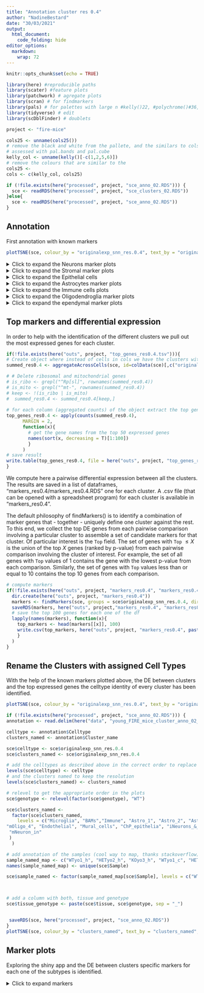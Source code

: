```yaml
---
title: "Annotation cluster res 0.4"
author: "NadineBestard"
date: "30/03/2021"
output:
  html_document:
    code_folding: hide
editor_options: 
  markdown: 
    wrap: 72
---
```


```r
knitr::opts_chunk$set(echo = TRUE)
```

```r
library(here) #reproducible paths
library(scater) #feature plots
library(patchwork) # agregate plots
library(scran) # for findmarkers
library(pals) # for palettes with large n #kelly()22, #polychrome()#36, cols
library(tidyverse) # edit 
library(scDblFinder) # doublets
```

```r
project <- "fire-mice"
```

```r
cols25 <- unname(cols25())
# remove the black and white from the pallete, and the similars to cols25
# assessed with pal.bands and pal.cube
kelly_col <- unname(kelly()[-c(1,2,5,6)])
# remove the colours that are similar to the 
cols25 <- 
cols <- c(kelly_col, cols25)
```

```r
if (!file.exists(here("processed", project, "sce_anno_02.RDS"))) {
  sce <- readRDS(here("processed", project, "sce_clusters_02.RDS"))
}else{
  sce <- readRDS(here("processed", project, "sce_anno_02.RDS"))
}
```

## Annotation

First annotation with known markers

```r
plotTSNE(sce, colour_by = "originalexp_snn_res.0.4", text_by = "originalexp_snn_res.0.4", force = 0) + scale_color_manual(values = cols)
```

<details>

<summary> Click to expand the Neurons marker plots </summary>

```r
#Neurons:
list_plots <- lapply(c("Snap25", "Stmn2", "Rbfox3", "Gabrb2"),
                     function(x)plotTSNE(sce, colour_by = x ))

wrap_plots(list_plots) +  plot_annotation(title = "Neurons")
```

```r
plotExpression(sce, features=c("Snap25", "Stmn2", "Rbfox3", "Gabrb2") ,
    x="originalexp_snn_res.0.4", colour_by = "originalexp_snn_res.0.4", ncol=1) +  scale_color_manual(values = cols)
```

```r
#Inhibitory neurons

list_plots <- lapply(c("Gad1", "Gad2", "Slc32a1", "Pvalb"),
                     function(x)plotTSNE(sce, colour_by = x ))
wrap_plots(list_plots) +  plot_annotation(title =  "Inhibitory Neurons")
```

```r
plotExpression(sce, features=c("Gad1", "Gad2", "Slc32a1", "Pvalb"),
    x="originalexp_snn_res.0.4", colour_by = "originalexp_snn_res.0.4", ncol=1) +  scale_color_manual(values = cols)
```

```r
# Excitatory neurons

list_plots <- lapply(c("Satb2", "Slc12a6", "Slc17a7"),
                     function(x)plotTSNE(sce, colour_by = x )) 
wrap_plots(list_plots) +  plot_annotation(title =  "Exitatory Neurons")
```

```r
plotExpression(sce, features=c("Satb2", "Slc12a6", "Slc17a7"),
    x="originalexp_snn_res.0.4", colour_by = "originalexp_snn_res.0.4", ncol=1) +  scale_color_manual(values = cols)
```

```r
# RBFOX3 (and other Granulate cell markers)
list_plots <- lapply(c("Cdh15", "Calb2", "Rbfox3", "Reln"),
function(x)plotTSNE(sce, colour_by = x )) 
wrap_plots(list_plots) +  plot_annotation(title =  "RBFO3+ Neurons")
```

```r
plotExpression(sce, features=c("Cdh15", "Calb2", "Rbfox3", "Reln"),
    x="originalexp_snn_res.0.4", colour_by = "originalexp_snn_res.0.4", ncol=1) +  scale_color_manual(values = cols)
```

</details>

<details>

<summary> Click to expand the Stromal marker plots </summary>

```r
#Stromal

list_plots <- lapply(c( "Lamb1" , 
                                     "Hspg2", 
                                     "Col4a1", 
                                     "Fn1", 
                                     "Lama2"),
            function(x) plotTSNE(sce, colour_by = x ))

wrap_plots(list_plots) +  plot_annotation(title =  "Stromal")
```

```r
plotExpression(sce, features=c( "Lamb1" , 
                                     "Hspg2", 
                                     "Col4a1", 
                                     "Fn1", 
                                     "Lama2"),
    x="originalexp_snn_res.0.4", colour_by = "originalexp_snn_res.0.4", ncol=1) +  scale_color_manual(values = cols)
```

```r
# Endothelial cells and pericytes

list_plots <- lapply(c( "Cldn5",   
                                     "Icam2",
                                     "Pdgfrb", 
                                     "Notch3", 
                                     "Vwf",
                                     "Flt1",
                                     "Mecom"),
                     function(x)plotTSNE(sce, colour_by = x ))
wrap_plots(list_plots) +  plot_annotation(title =  " Endothelial cells and pericytes")
```

```r
plotExpression(sce, features=c( "Cldn5",   
                                     "Icam2",
                                     "Pdgfrb", 
                                     "Notch3", 
                                     "Vwf",
                                     "Flt1",
                                     "Mecom"),
    x="originalexp_snn_res.0.4", colour_by = "originalexp_snn_res.0.4", ncol=1) +  scale_color_manual(values = cols)
```

</details>

<details>

<summary>Click to expand the Epithelial cells </summary>

```r
list_plots <- lapply(c("Ttr", "Kcnj13", "Krt18"),
                     function(x)plotTSNE(sce, colour_by = x ))
wrap_plots(list_plots) +  plot_annotation(title =  "Choroid plexus epithelial cells")
```

```r
plotExpression(sce, features=c("Ttr", "Kcnj13", "Krt18"),
    x="originalexp_snn_res.0.4", colour_by = "originalexp_snn_res.0.4", ncol=1) +  scale_color_manual(values = cols)
```

</details>

<details>

<summary> Click to expand the Astrocytes marker plots </summary>

```r
# Astrocytes

list_plots <- lapply(c("Gja1",
                                    "Aqp4", 
                                    "Glul", 
                                    "Sox9", 
                                    "Ndrg2", 
                                    "Gfap", 
                                    "Aldh1a1", 
                                    "Aldh1l1", 
                                    "Vim", 
                                    "Apoe", 
                                    "Fgfr3"),
                     function(x)plotTSNE(sce, colour_by = x ))
wrap_plots(list_plots) +  plot_annotation(title = "Astrocyte")
```

```r
plotExpression(sce, features=c("Gja1",
                                    "Aqp4", 
                                    "Glul", 
                                    "Sox9", 
                                    "Ndrg2", 
                                    "Gfap", 
                                    "Aldh1a1", 
                                    "Aldh1l1", 
                                    "Vim", 
                                    "Apoe", 
                                    "Fgfr3"),
    x="originalexp_snn_res.0.4", colour_by = "originalexp_snn_res.0.4", ncol=1) +  scale_color_manual(values = cols)
```

```r
#Astrocyte markers as described in Zeisel et al. 2018 in the mouse for telencephalon and non-telencephalon astrocytes

list_plots <- lapply(c( "Agt", 
                                     "Mfge8",  
                                     "Slc6a11",
                                     "Slc6a9", 
                                     "Gdf10",
                                     "Islr",
                                     "Gfap",
                                     "Aqp4")  ,
                     function(x)plotTSNE(sce, colour_by = x ))
wrap_plots(list_plots) +  plot_annotation(title = "Astrocyte mouse telecephalon")
```

</details>

<details>

<summary> Click to expand the Immune cells plots </summary>

```r
#Microglia and macrophages

list_plots <- lapply(c( "Cd74", 
                                     "Spi1", 
                                     "Mrc1", 
                                     "Tmem119", 
                                     "Cx3cr1", 
                                     "Aif1",
                                     "P2ry12",
                                     "C1qc",
                                     "C1qa"),
            function(x)plotTSNE(sce, colour_by = x )) 
wrap_plots(list_plots) +  plot_annotation(title = "Microglia and macrophages")
```

```r
plotExpression(sce, features=c( "Cd74", 
                                     "Spi1", 
                                     "Mrc1", 
                                     "Tmem119", 
                                     "Cx3cr1", 
                                     "Aif1",
                                     "P2ry12",
                                     "C1qc",
                                     "C1qa"),
    x="originalexp_snn_res.0.4", colour_by = "originalexp_snn_res.0.4", ncol=1) +  scale_color_manual(values = cols)
```

```r
# Border associated mcrophages
list_plots <- lapply(c( "Mrc1", "Ms4a7", "Apoe"),
            function(x)plotTSNE(sce, colour_by = x )) 
wrap_plots(list_plots) +  plot_annotation(title = "Border associated macrophages")
```

```r
plotExpression(sce, features=c( "Mrc1", "Ms4a7", "Apoe"),
    x="originalexp_snn_res.0.4", colour_by = "originalexp_snn_res.0.4", ncol=1) +  scale_color_manual(values = cols)
```

```r
# Immune cells 
list_plots <- lapply(c( 
  # Tcells
  "Cd3e", 
  # Bcells
  "Cd19", 
  # Natural killer
  "Klrb1c", "Cd209a", 
  # all immune cells (CD45)
  "Ptprc"),
            function(x)plotTSNE(sce, 
                                colour_by = x ,
                                point_alpha=0.3,
                                point_size = 0.5)) 
wrap_plots(list_plots) +  plot_annotation(title = "Immune cells")
```

```r
plotExpression(sce, features=c( 
  # Tcells
  "Cd3e", 
  # Bcells
  "Cd19", 
  # Natural killer
  "Klrb1c", "Cd209a", 
  # all immune cells (CD45)
  "Ptprc"),
    x="originalexp_snn_res.0.4", colour_by = "originalexp_snn_res.0.4", ncol=1) +  scale_color_manual(values = cols)
```

```r
#monocybes/neutrophils
list_plots <- lapply(c( 
  # monocytes
  "S100a9",
  #neutrophils # i deleted ly6g bcause not present
   "Camp"),
            function(x)plotTSNE(sce, 
                                colour_by = x ,
                                point_alpha=0.3,
                                point_size = 0.5)) 
wrap_plots(list_plots) +  plot_annotation(title = "Monocytes and Neutorphils cells")
```

```r
plotExpression(sce, features=c( 
   # monocytes
  "S100a9",
  #neutrophils
   "Camp"),
    x="originalexp_snn_res.0.4", colour_by = "originalexp_snn_res.0.4", ncol=1) +  scale_color_manual(values = cols)
```

</details>

<details>

<summary> Click to expand the Oligodendroglia marker plots </summary>

```r
#OPCs

list_plots <- lapply(c("Pdgfra", 
                                    "Cspg4", 
                                    "Gpr17", 
                                    "Ptprz1",
                                    "Olig1", 
                                    "Olig2", 
                                    "Pcdh15", 
                                    "Ptgds",
                                    "Bcan"),
            function(x)plotTSNE(sce, colour_by = x )) 
wrap_plots(list_plots) +  plot_annotation(title = "OPCS")
```

```r
plotExpression(sce, features=c("Pdgfra", 
                                    "Cspg4", 
                                    "Gpr17", 
                                    "Ptprz1",
                                    "Olig1", 
                                    "Olig2", 
                                    "Pcdh15", 
                                    "Ptgds",
                                    "Bcan"),
    x="originalexp_snn_res.0.4", colour_by = "originalexp_snn_res.0.4", ncol=1) +  scale_color_manual(values = cols)
```

```r
#Oligodendrocytes

list_plots <- lapply(c("Plp1", 
                                    "Cnp", 
                                    "Mag", 
                                    "Mog", 
                                    "Mobp", 
                                    "Mbp", 
                                    "Sox10" ), 
            function(x)plotTSNE(sce, colour_by = x ))
wrap_plots(list_plots) +  plot_annotation(title =  "Oligodendrocytes")
```

```r
plotExpression(sce, features=c("Plp1", 
                                    "Cnp", 
                                    "Mag", 
                                    "Mog", 
                                    "Mobp", 
                                    "Mbp", 
                                    "Sox10" ),
    x="originalexp_snn_res.0.4", colour_by = "originalexp_snn_res.0.4", ncol=1) +  scale_color_manual(values = cols)
```

</details>

<details>

<summary> Click to expand the ependymal marker plots </summary>

```r
list_plots <- lapply(c("Vit", "Sox9", "Dynlrb2", "Ccdc153", "Rsph1", "Tm4sf1", "Pcp4l1", "Pcp4", "Hspa2", "Cd24a", "Mt2", "Chchd10"), 
           function(x)plotTSNE(sce, colour_by = x )) 
wrap_plots(list_plots) +  plot_annotation(title =  "Ependymal")

```

</details>

## Top markers and differential expression

In order to help with the identification of the different clusters we
pull out the most expressed genes for each cluster.

```r
if(!file.exists(here("outs", project, "top_genes_res0.4.tsv"))){
# Create object where instead of cells in cols we have the clusters with counts aggregated
summed_res0.4 <- aggregateAcrossCells(sce, id=colData(sce)[,c("originalexp_snn_res.0.4")])

# # Delete ribosomal and mitochondrial genes
# is_ribo <- grepl("^Rp[sl]", rownames(summed_res0.4))
# is_mito <- grepl("^mt-", rownames(summed_res0.4))
# keep <- !(is_ribo | is_mito)
#  summed_res0.4 <- summed_res0.4[keep,]
 
# for each column (aggregated counts) of the object extract the top genes
top_genes_res0.4 <- apply(counts(summed_res0.4), 
      MARGIN = 2,
      function(x){
        # get the gene names from the top 50 expressed genes
        names(sort(x, decreasing = T)[1:100])
        }
      )
# save result
write.table(top_genes_res0.4, file = here("outs", project, "top_genes_res0.4.tsv"), sep = "\t", quote = FALSE, col.names = TRUE, row.names = FALSE)
}
```

We compute here a pairwise differential expression between all the
clusters. The results are saved in a list of dataframes,
"markers_res0.4/markers_res0.4.RDS" one for each cluster. A .csv file
(that can be opened with a spreadsheet program) for each cluster is
available in "markers_res0.4".

The default philosophy of findMarkers() is to identify a combination of
marker genes that - together - uniquely define one cluster against the
rest. To this end, we collect the top DE genes from each pairwise
comparison involving a particular cluster to assemble a set of candidate
markers for that cluster. Of particular interest is the `Top` field. The
set of genes with `Top` $≤X$ is the union of the top $X$ genes (ranked
by p-value) from each pairwise comparison involving the cluster of
interest. For example, the set of all genes with `Top` values of 1
contains the gene with the lowest p-value from each comparison.
Similarly, the set of genes with `Top` values less than or equal to 10
contains the top 10 genes from each comparison.

```r
# compute markers
if(!file.exists(here("outs", project, "markers_res0.4", "markers_res0.4.RDS"))){
  dir.create(here("outs", project, "markers_res0.4"))
  markers <- findMarkers(sce, groups = sce$originalexp_snn_res.0.4, direction="up", lfc=1)
  saveRDS(markers, here("outs", project,"markers_res0.4", "markers_res0.4.RDS"))
  # save the top 100 genes for each one of the df
  lapply(names(markers), function(x){
    top_markers <- head(markers[[x]], 100)
    write.csv(top_markers, here("outs", project, "markers_res0.4", paste0("top_markers_", x, "_res0.4.csv")), quote = FALSE)
    }
  )
}
```

## Rename the Clusters with assigned Cell Types

With the help of the known markers plotted above, the DE between
clusters and the top expressed genes the celltype identity of every
cluster has been identified.

```r
plotTSNE(sce, colour_by = "originalexp_snn_res.0.4", text_by = "originalexp_snn_res.0.4", force = 0) + scale_color_manual(values = cols)
```

```r
if (!file.exists(here("processed", project, "sce_anno_02.RDS"))) {
annotation <- read.delim(here("data", "young_FIRE_mice_cluster_anno_02_res.0.4.tsv"))

celltype <- annotation$Celltype
clusters_named <- annotation$Cluster_name

sce$celltype <- sce$originalexp_snn_res.0.4 
sce$clusters_named <- sce$originalexp_snn_res.0.4

# add the celltypes as described above in the correct order to replace the levels.
levels(sce$celltype) <- celltype
# and the clusters named to keep the resolution
levels(sce$clusters_named) <- clusters_named

# relevel to get the appropriate order in the plots
sce$genotype <- relevel(factor(sce$genotype), "WT")

sce$clusters_named <-
  factor(sce$clusters_named,
    levels = c("Microglia", "BAMs","Immune", "Astro_1", "Astro_2", "Astro_Oligo", "OPC", "pOPC", "iOligo", "mOligo_1", "mOligo_2", "mOligo_3", 
"mOligo_4", "Endothelial", "Mural_cells", "ChP_epithelia", "iNeurons_&_NRPs", "mNeuron_ex",  
 "mNeuron_in"
 )
  )

# add annotation of the samples (cool way to map, thanks stackoverflow)
sample_named_map <- c("WTyo1_h", "HETyo2_h", "KOyo3_h", "WTyo1_c", "HETyo2_c", "KOyo3_c", "WTyo4_h", "HETyo5_h", "KOyo6_h","WTyo4_c", "HETyo5_c", "KOyo6_c")
names(sample_named_map) <- unique(sce$Sample)

sce$sample_named <- factor(sample_named_map[sce$Sample], levels = c("WTyo1_h", "HETyo2_h", "KOyo3_h", "WTyo1_c", "HETyo2_c", "KOyo3_c", "WTyo4_h", "HETyo5_h", "KOyo6_h","WTyo4_c", "HETyo5_c", "KOyo6_c"))



# add a column with both, tissue and genotype
sce$tissue_genotype <- paste(sce$tissue, sce$genotype, sep = "_")


 saveRDS(sce, here("processed", project, "sce_anno_02.RDS"))
}
plotTSNE(sce, colour_by = "clusters_named", text_by = "clusters_named", text_size = 3, force = 1) + scale_color_manual(values = cols)
```

## Marker plots

Exploring the shiny app and the DE between clusters specific markers for
each one of the subtypes is identified.

<details>

<summary>Click to expand markers</summary>


```r
annotation <- read.delim(here("data", "young_data_cluster_names_anno_02_res03.tsv"))

annotation$Cluster_name <-
  factor(annotation$Cluster_name,
    levels = c(
      "Astrocyte_1", "Astrocyte_2", "Oligo-Astrocyte", "Oligo_1", "Oligo_2", "OPC_1", "OPC-Astrocyte", "OPC-Oligo", "OPC_2", "iOligo", "mNeuron-Oligo", "mNeuron-OPC", "mNeuron_1", "mNeuron_2", "iNeuron&NRP", "Immune", "Microglia", "Oligo-Microglia", "Microglia-Astrocyte", "Microglia-iOligo", "Endothelial", "Mural_cells", "ChP_epithelia", "OEG"
    )
  )

# create list of all markers ( cell level and subcluster level)
annotation <- annotation %>%
  arrange(Cluster_name) %>%
  unite(col = "markers", c("Celltype_marker", "Subcluster_marker"), sep = ",", remove = FALSE, na.rm = TRUE)
markers <- annotation$markers %>%
  #divide the comma-separated markers as different markers
  strsplit(",") %>% unlist() %>%
  unique()

plotExpression(sce,
  features = markers,
  x = "clusters_named", colour_by = "clusters_named", ncol = 1, scales = "free_y"
) +
  scale_color_manual(values = cols) + theme(axis.text.x = element_text(angle = 45, hjust = 1, vjust = 1))

```



```r
plotTSNE(sce, colour_by = "clusters_named", text_by = "clusters_named", text_size = 3, force = 1) + scale_color_manual(values = cols)
```



## Session Info

<details>

<summary> Click to expand </summary>

```r
sessionInfo()
```

</details>
